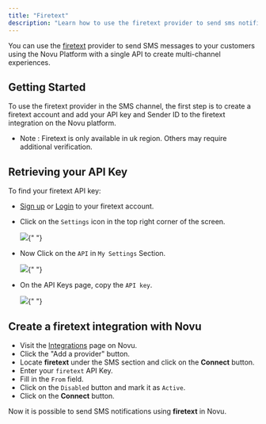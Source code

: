 ```yaml
---
title: "Firetext"
description: "Learn how to use the firetext provider to send sms notifications using Novu"
---
```


You can use the [firetext](https://www.firetext.co.uk) provider to send SMS messages to your customers using the Novu Platform with a single API to create multi-channel experiences.

## Getting Started

To use the firetext provider in the SMS channel, the first step is to create a firetext account and add your API key and Sender ID to the firetext integration on the Novu platform.

- Note : Firetext is only available in uk region. Others may require additional verification.

## Retrieving your API Key

To find your firetext API key:

- [Sign up](https://app.firetext.co.uk/signup) or [Login](https://app.firetext.co.uk/) to your firetext account.
- Click on the `Settings` icon in the top right corner of the screen.

  <Frame caption="Click on the Settings icon in the top right corner of the screen">
    <img src="/images/channels-and-providers/sms/firetext/step_01.png" />{" "}
  </Frame>

- Now Click on the `API` in `My Settings` Section.

  <Frame caption="Now Click on the API in My Settings Section">
    <img src="/images/channels-and-providers/sms/firetext/step_02.png" />{" "}
  </Frame>

- On the API Keys page, copy the `API key`.
  <Frame caption="On the API Keys page, copy the API key">
    <img src="/images/channels-and-providers/sms/firetext/step_03.png" />{" "}
  </Frame>

## Create a firetext integration with Novu

- Visit the [Integrations](https://web.novu.co/integrations?utm_campaign=docs-sms-firetxt) page on Novu.
- Click the "Add a provider" button.
- Locate **firetext** under the SMS section and click on the **Connect** button.
- Enter your `firetext` API Key.
- Fill in the `From` field.
- Click on the `Disabled` button and mark it as `Active`.
- Click on the **Connect** button.

Now it is possible to send SMS notifications using **firetext** in Novu.
